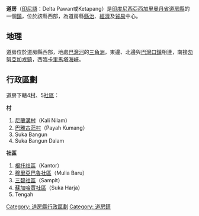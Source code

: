 {{Unreferenced|time=2020-10-23T13:59:08+00:00}}
{{Infobox settlement
|name= 道房
|native_name= Delta Pawan (Ketapang)
|official_name= Kecamatan Delta Pawan
|settlement_type= [[鎮|鎮]]
|leader_title= 鎮長
|leader_name= Pitriyadi, S.Hut., M.Si
|subdivision_type= 國家
|subdivision_type1= 省
|subdivision_type2= 縣
|subdivision_name= {{IDN}}
|subdivision_name1= [[西加里曼丹省|西加里曼丹省]]
|subdivision_name2= [[道房縣|道房縣]]
|parts= 4[[村|村]]、5[[社區|社區]]
|parts_type= 下級行政區
|area_total_km2= 20.27
|population_total= 51961
|population_density_km2= 2563.44
|population_blank1= [[馬來族|馬來族]]，[[華人|華人]]，[[達雅族|達雅族]]，[[布吉人|布吉人]]，[[爪哇族|爪哇族]]等
|population_blank2= [[伊斯蘭教|伊斯蘭教]]，[[天主教|天主教]]，[[基督教|基督教]]，[[佛教|佛教]]，[[孔教|孔教]]
|population_blank1_title= 族群
|population_blank2_title= 宗教
|postal_code= 78811；78812；78813
|postal_code_type= [[郵政編碼|郵政編碼]]
|timezone= [[UTC+7|UTC+7]]
|area_code= +62 534
}}

'''道房'''（[[印尼語|印尼語]]：Delta Pawan或Ketapang）是[[印度尼西亞|印度尼西亞]][[西加里曼丹省|西加里曼丹省]][[道房縣|道房縣]]的一個[[鎮|鎮]]，位於該縣西部，為道房縣[[行政中心|縣治]]、[[經濟|經濟]]及[[貿易|貿易]]中心。

== 地理 ==
道房位於道房縣西部，地處[[巴灣河|巴灣河]]的[[三角洲|三角洲]]，東邊、北邊與[[巴灣口|巴灣口鎮]]相連，南接[[勿努亞加戎|勿努亞加戎鎮]]，西臨[[卡里馬塔海峽|卡里馬塔海峽]]。

== 行政區劃 ==
道房下轄4[[村|村]]、5[[社區|社區]]：

'''村'''
# [[尼蘭溝|尼蘭溝村]]（Kali Nilam）
# [[巴雅古茫|巴雅古茫村]]（Payah Kumang）
# Suka Bangun
# Suka Bangun Dalam

'''社區'''
# [[根托|根托社區]]（Kantor）
# [[穆里亞巴魯|穆里亞巴魯社區]]（Mulia Baru）
# [[三碧|三碧社區]]（Sampit）
# [[蘇加哈賈|蘇加哈賈社區]]（Suka Harja）
# Tengah

[[Category:_道房縣行政區劃|Category: 道房縣行政區劃]]
[[Category:_道房鎮|Category: 道房鎮]]